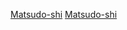 {{Catnav|頁面分類|地理|各國地理|日本地理|日本城市}}
{{Catnav|頁面分類|地理|各國地理|各國城市|日本城市}}
{{Catnav|頁面分類|人类社会|城市|各國城市|日本城市}}

{{catmore}}

[[Category:千葉縣的市町村|Matsudo-shi]]
[[Category:關東地方的市|Matsudo-shi]]
